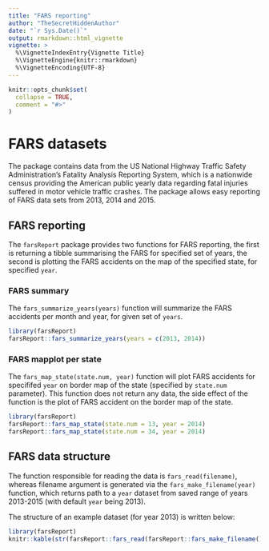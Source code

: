 ```yaml
---
title: "FARS reporting"
author: "TheSecretHiddenAuthor"
date: "`r Sys.Date()`"
output: rmarkdown::html_vignette
vignette: >
  %\VignetteIndexEntry{Vignette Title}
  %\VignetteEngine{knitr::rmarkdown}
  %\VignetteEncoding{UTF-8}
---
```


```r
knitr::opts_chunk$set(
  collapse = TRUE,
  comment = "#>"
)
```
# FARS datasets
The package contains data from the US National Highway Traffic Safety Administration's Fatality Analysis Reporting System, which is a nationwide census providing the American public yearly data regarding fatal injuries suffered in motor vehicle traffic crashes. The package allows easy reporting of FARS data sets from 2013, 2014 and 2015.

## FARS reporting
The `farsReport` package provides two functions for FARS reporting, the first is returning a tibble summarising the FARS for specified set of years, the second is plotting the FARS accidents on the map of the specified state, for specified `year`.

### FARS summary
The `fars_summarize_years(years)` function will summarize the FARS accidents per month and year, for given set of `years`.

```r
library(farsReport)
farsReport::fars_summarize_years(years = c(2013, 2014))

```

### FARS mapplot per state
The `fars_map_state(state.num, year)` function will plot FARS accidents for specififed `year` on border map of the state (specified by `state.num` parameter). This function does not return any data, the side effect of the function is the plot of FARS accident on the border map of the state.

```r
library(farsReport)
farsReport::fars_map_state(state.num = 13, year = 2014)
farsReport::fars_map_state(state.num = 34, year = 2014)
```

## FARS data structure
The function responsible for reading the data is `fars_read(filename)`, whereas filename argument is generated via the `fars_make_filename(year)` function, which returns path to a `year` dataset from saved range of years 2013-2015 (with default `year` being 2013).

The structure of an example dataset (for year 2013) is written below:

```r
library(farsReport)
knitr::kable(str(farsReport::fars_read(farsReport::fars_make_filename())))
```
